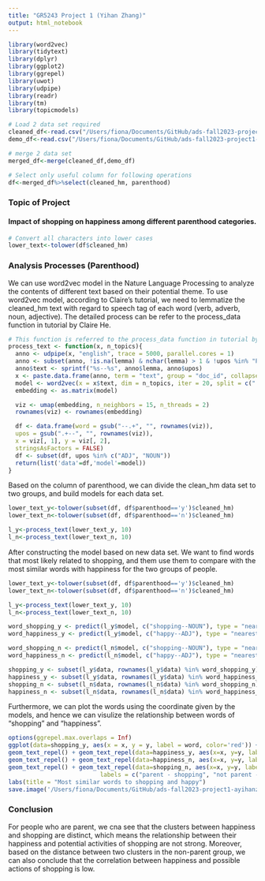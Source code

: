 ```yaml
---
title: "GR5243 Project 1 (Yihan Zhang)"
output: html_notebook
---
```


```r
library(word2vec)
library(tidytext)
library(dplyr)
library(ggplot2)
library(ggrepel)
library(uwot)
library(udpipe)
library(readr)
library(tm)
library(topicmodels)
```

```r
# Load 2 data set required
cleaned_df<-read.csv("/Users/fiona/Documents/GitHub/ads-fall2023-project1-ayihanzhang/data/cleaned_hm.csv")
demo_df<-read.csv("/Users/fiona/Documents/GitHub/ads-fall2023-project1-ayihanzhang/data/demographic.csv")

# merge 2 data set
merged_df<-merge(cleaned_df,demo_df)

# Select only useful column for following operations
df<-merged_df%>%select(cleaned_hm, parenthood)
```



### Topic of Project
#### Impact of shopping on happiness among different parenthood categories.
```r
# Convert all characters into lower cases
lower_text<-tolower(df$cleaned_hm)
```



### Analysis Processes (Parenthood)
We can use word2vec model in the Nature Language Processing to analyze the contents of different text based on their potential theme. To use word2vec model, according to Claire's tutorial, we need to lemmatize the cleaned_hm text with regard to speech tag of each word (verb, adverb, noun, adjective). The detailed process can be refer to the process_data function in tutorial by Claire He.
```r
# This function is referred to the process_data function in tutorial by Claire He
process_text <- function(x, n_topics){
  anno <- udpipe(x, "english", trace = 5000, parallel.cores = 1)
  anno <- subset(anno, !is.na(lemma) & nchar(lemma) > 1 & !upos %in% "PUNCT")
  anno$text <- sprintf("%s--%s", anno$lemma, anno$upos)
  x <- paste.data.frame(anno, term = "text", group = "doc_id", collapse = " ")
  model <- word2vec(x = x$text, dim = n_topics, iter = 20, split = c(" ", ".\n?!"))
  embedding <- as.matrix(model)

  viz <- umap(embedding, n_neighbors = 15, n_threads = 2)
  rownames(viz) <- rownames(embedding)

  df <- data.frame(word = gsub("--.+", "", rownames(viz)),
  upos = gsub(".+--", "", rownames(viz)),
  x = viz[, 1], y = viz[, 2],
  stringsAsFactors = FALSE)
  df <- subset(df, upos %in% c("ADJ", "NOUN"))
  return(list('data'=df,'model'=model))
}
```

Based on the column of parenthood, we can divide the clean_hm data set to two groups, and build models for each data set.
```r
lower_text_y<-tolower(subset(df, df$parenthood=='y')$cleaned_hm)
lower_text_n<-tolower(subset(df, df$parenthood=='n')$cleaned_hm)

l_y<-process_text(lower_text_y, 10)
l_n<-process_text(lower_text_n, 10)
```

After constructing the model based on new data set. We want to find words that most likely related to shopping, and them use them to compare with the most similar words with happiness for the two groups of people.
```r
lower_text_y<-tolower(subset(df, df$parenthood=='y')$cleaned_hm)
lower_text_n<-tolower(subset(df, df$parenthood=='n')$cleaned_hm)

l_y<-process_text(lower_text_y, 10)
l_n<-process_text(lower_text_n, 10)

word_shopping_y <- predict(l_y$model, c("shopping--NOUN"), type = "nearest", top_n = 10)$`shopping--NOUN`$term2
word_happiness_y <- predict(l_y$model, c("happy--ADJ"), type = "nearest", top_n = 40)$`happy--ADJ`$term2

word_shopping_n <- predict(l_n$model, c("shopping--NOUN"), type = "nearest", top_n = 10)$`shopping--NOUN`$term2
word_happiness_n <- predict(l_n$model, c("happy--ADJ"), type = "nearest", top_n = 40)$`happy--ADJ`$term2

shopping_y <- subset(l_y$data, rownames(l_y$data) %in% word_shopping_y)
happiness_y <- subset(l_y$data, rownames(l_y$data) %in% word_happiness_y)
shopping_n <- subset(l_n$data, rownames(l_n$data) %in% word_shopping_n)
happiness_n <- subset(l_n$data, rownames(l_n$data) %in% word_happiness_n)
```

Furthermore, we can plot the words using the coordinate given by the models, and hence we can visulize the relationship between words of "shopping" and "happiness".
```r
options(ggrepel.max.overlaps = Inf) 
ggplot(data=shopping_y, aes(x = x, y = y, label = word, color='red')) +
geom_text_repel() + geom_text_repel(data=happiness_y, aes(x=x, y=y, label=word, color='orange'))+
geom_text_repel() + geom_text_repel(data=happiness_n, aes(x=x, y=y, label=word, color='brown'))+
geom_text_repel() + geom_text_repel(data=shopping_n, aes(x=x, y=y, label=word, color='blue'))+ scale_color_manual(values=c("red", "orange", "brown", 'blue'),
                          labels = c("parent - shopping", "not parent - shopping", "not parent - happiness", 'parent - happiness'))+
labs(title = "Most similar words to shopping and happy")
save.image('/Users/fiona/Documents/GitHub/ads-fall2023-project1-ayihanzhang/figs/general_w2v.png')
```
### Conclusion

For people who are parent, we cna see that the clusters between happiness and shopping are distinct, which means the relationship between their happiness and potential activities of shopping are not strong. Moreover, based on the distance between two clusters in the non-parent group, we can also conclude that the correlation between happiness and possible actions of shopping is low.

